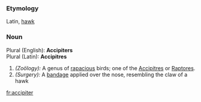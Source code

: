 ===Etymology===
Latin, [[hawk]]
===Noun===
Plural (English): '''Accipiters'''<br>
Plural (Latin): '''Accipitres'''
#''(Zoölogy):'' A genus of [[rapacious]] birds; one of the [[Accipitres]] or [[Raptores]].
#''(Surgery):'' A [[bandage]] applied over the nose, resembling the claw of a hawk
[[fr:accipiter]]